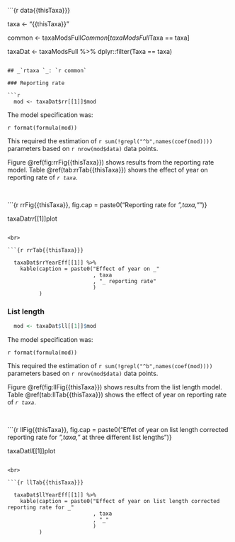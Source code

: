 ```{r data{{thisTaxa}}}

  taxa <- "{{thisTaxa}}"

  common <- taxaModsFull$Common[taxaModsFull$Taxa == taxa]

  taxaDat <- taxaModsFull %>%
    dplyr::filter(Taxa == taxa)

```

## _`rtaxa `_: `r common`

### Reporting rate

```r

  mod <- taxaDat$rr[[1]]$mod

```

The model specification was:

``r format(formula(mod))``

This required the estimation of `r sum(!grepl("^b",names(coef(mod))))` parameters based on `r nrow(mod$data)` data points.

Figure \@ref(fig:rrFig{{thisTaxa}}) shows results from the reporting rate model. Table \@ref(tab:rrTab{{thisTaxa}}) shows the effect of year on reporting rate of _`r taxa`_.

<br>

```{r rrFig{{thisTaxa}}, fig.cap = paste0("Reporting rate for _",taxa,"_")}

  taxaDat$rr[[1]]$plot

```

<br>

```{r rrTab{{thisTaxa}}}

  taxaDat$rrYearEff[[1]] %>%
    kable(caption = paste0("Effect of year on _"
                           , taxa
                           , "_ reporting rate"
                           )
          )

```

### List length

```r

  mod <- taxaDat$ll[[1]]$mod

```

The model specification was:

``r format(formula(mod))``

This required the estimation of `r sum(!grepl("^b",names(coef(mod))))` parameters based on `r nrow(mod$data)` data points.

Figure \@ref(fig:llFig{{thisTaxa}}) shows results from the list length model. Table \@ref(tab:llTab{{thisTaxa}}) shows the effect of year on reporting rate of _`r taxa`_.

<br>

```{r llFig{{thisTaxa}}, fig.cap = paste0("Effet of year on list length corrected reporting rate for _",taxa,"_ at three different list lengths")}

  taxaDat$ll[[1]]$plot

```

<br>

```{r llTab{{thisTaxa}}}

  taxaDat$llYearEff[[1]] %>%
    kable(caption = paste0("Effect of year on list length corrected reporting rate for _"
                           , taxa
                           , "_"
                           )
          )

```
